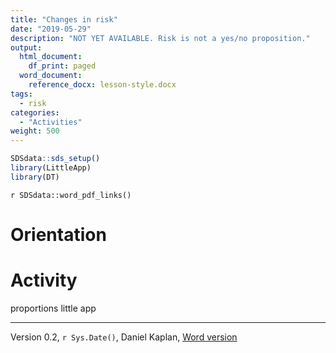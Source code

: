 ```yaml
---
title: "Changes in risk"
date: "2019-05-29"
description: "NOT YET AVAILABLE. Risk is not a yes/no proposition."
output:
  html_document:
    df_print: paged
  word_document:
    reference_docx: lesson-style.docx
tags: 
  - risk
categories: 
  - "Activities"
weight: 500
---
```




```r
SDSdata::sds_setup() 
library(LittleApp) 
library(DT)
```

`r SDSdata::word_pdf_links()`

# Orientation


 
# Activity

proportions little app



----------------------

Version 0.2, `r Sys.Date()`, Daniel Kaplan, [Word version](`r paste0("/word-versions/",tools::file_path_sans_ext(knitr::current_input()), ".docx")`) 
